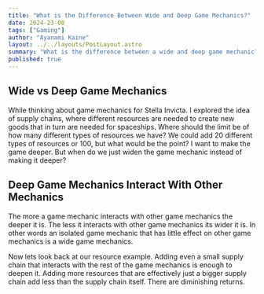 ```yaml
---
title: "What is the Difference Between Wide and Deep Game Mechanics?"
date: 2024-23-08
tags: ["Gaming"]
author: "Ayanami Kaine"
layout: ../../layouts/PostLayout.astro
summary: "What is the difference between a wide and deep game mechanic?"
published: true
---
```



## Wide vs Deep Game Mechanics

While thinking about game mechanics for Stella Invicta. I explored the idea of supply chains, where different resources are needed to create new goods that in turn are needed for spaceships. Where should the limit be of how many different types of resources we have? We could add 20 different types of resources or 100, but what would be the point? I want to make the game deeper. But when do we just widen the game mechanic instead of making it deeper?

## Deep Game Mechanics Interact With Other Mechanics

The more a game mechanic interacts with other game mechanics the deeper it is. The less it interacts with other game mechanics its wider it is. In other words an isolated game mechanic that has little effect on other game mechanics is a wide game mechanics.

Now lets look back at our resource example. Adding even a small supply chain that interacts with the rest of the game mechanics is enough to deepen it. Adding more resources that are effectively just a bigger supply chain add less than the supply chain itself. There are diminishing returns.